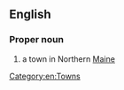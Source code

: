 ==English==

===Proper noun===
{{en-proper noun}}

# a town in Northern [[Maine]]

[[Category:en:Towns]]